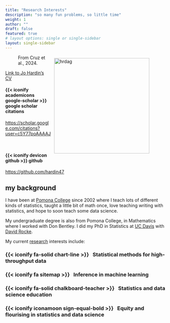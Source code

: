 ```yaml
---
title: "Research Interests"
description: "so many fun problems, so little time"
weight: 1
author: ""
draft: false
featured: true
# layout options: single or single-sidebar
layout: single-sidebar
---
```


<figure>
<img style = "padding: 10px;float: right;" alt = 'hrdag' width='300' src='xminxmax.png' /><figcaption>From Cruz et al., 2024.</figcaption>
</figure>

<p><a href="../../research/resume.pdf" target = "_blank">Link to Jo Hardin's CV</a></p>

:::{.link}
::::{.link-header}
#### {{< iconify academicons google-scholar >}} google scholar citations
::::
::::{.link-container}
<a href = "https://scholar.google.com/citations?user=c5Y77poAAAAJ" target = "_blank">https://scholar.google.com/citations?user=c5Y77poAAAAJ</a>
::::
:::

<br/>

:::{.link}
::::{.link-header}
#### {{< iconify devicon github >}} github 
::::
::::{.link-container}
<a href = "https://github.com/hardin47" target = "_blank">https://github.com/hardin47</a>
::::
:::




## my background

I have been at [Pomona College](https://www.pomona.edu/academics/departments/mathematics) since 2002 where I teach lots of different kinds of statistics, taught a little bit of math once, love teaching writing with statistics, and hope to soon teach some data science.

My undergraduate degree is also from Pomona College, in Mathematics where I worked with Don Bentley.  I did my PhD in Statistics at [UC Davis](https://statistics.ucdavis.edu/) with [David Rocke](http://dmrocke.ucdavis.edu/).  

My current [research](/research/) interests include:

<h3>{{< iconify fa-solid chart-line >}}  &nbsp; Statistical methods for high-throughput data</h3>
<h3> {{< iconify fa sitemap >}}  &nbsp; Inference in machine learning</h3>
<h3> {{< iconify fa-solid chalkboard-teacher >}}  &nbsp; Statistics and data science education</h3>
<h3>{{< iconify iconamoon sign-equal-bold >}}  &nbsp; Equity and flourising in statistics and data science</h3> 









